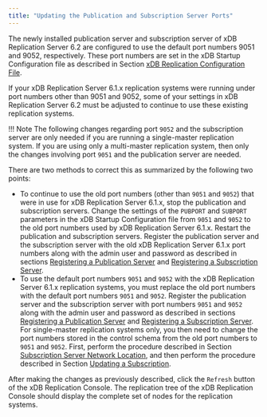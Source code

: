 ```yaml
---
title: "Updating the Publication and Subscription Server Ports"
---
```


<div id="updating_sub_and_pub_ports" class="registered_link"></div>

The newly installed publication server and subscription server of xDB Replication Server 6.2 are configured to use the default port numbers 9051 and 9052, respectively. These port numbers are set in the xDB Startup Configuration file as described in Section [xDB Replication Configuration File](../../02_overview/03_replication_server_components_and_architecture/01_physical_components/#xdb_replication_conf_file).

If your xDB Replication Server 6.1.x replication systems were running under port numbers other than 9051 and 9052, some of your settings in xDB Replication Server 6.2 must be adjusted to continue to use these existing replication systems.

!!! Note
    The following changes regarding port ``9052`` and the subscription server are only needed if you are running a single-master replication system. If you are using only a multi-master replication system, then only the changes involving port ``9051`` and the publication server are needed.

There are two methods to correct this as summarized by the following two points:

-   To continue to use the old port numbers (other than ``9051`` and ``9052``) that were in use for xDB Replication Server 6.1.x, stop the publication and subscription servers. Change the settings of the `PUBPORT` and `SUBPORT` parameters in the xDB Startup Configuration file from ``9051`` and ``9052`` to the old port numbers used by xDB Replication Server 6.1.x. Restart the publication and subscription servers. Register the publication server and the subscription server with the old xDB Replication Server 6.1.x port numbers along with the admin user and password as described in sections [Registering a Publication Server](../../05_smr_operation/02_creating_publication/01_registering_publication_server/#registering_publication_server) and [Registering a Subscription Server](../../05_smr_operation/03_creating_subscription/01_registering_subscription_server/#registering_subscription_server).
-   To use the default port numbers ``9051`` and ``9052`` with the xDB Replication Server 6.1.x replication systems, you must replace the old port numbers with the default port numbers ``9051`` and ``9052``. Register the publication server and the subscription server with port numbers ``9051`` and ``9052`` along with the admin user and password as described in sections [Registering a Publication Server](../../05_smr_operation/02_creating_publication/01_registering_publication_server/#registering_publication_server) and [Registering a Subscription Server](../../05_smr_operation/03_creating_subscription/01_registering_subscription_server/#registering_subscription_server). For single-master replication systems only, you then need to change the port numbers stored in the control schema from the old port numbers to ``9051`` and ``9052``. First, perform the procedure described in Section [Subscription Server Network Location](../../07_common_operations/06_managing_publication/01_updating_publication_server/#sub_server_network_loc), and then perform the procedure described in Section [Updating a Subscription](../../05_smr_operation/05_managing_subscription/03_updating_subscription/#updating_subscription).

After making the changes as previously described, click the `Refresh` button of the xDB Replication Console. The replication tree of the xDB Replication Console should display the complete set of nodes for the replication systems.
